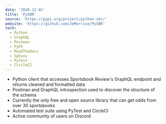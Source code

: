```yaml
---
date: '2020-12-01'
title: 'PySBR'
source: 'https://pypi.org/project/python-sbr/'
website: 'https://github.com/JeMorriso/PySBR'
tech:
  - Python
  - GraphQL
  - Postman
  - PyPI
  - ReadTheDocs
  - Sphinx
  - PyTest
  - CircleCI
---
```


- Python client that accesses Sportsbook Review's GraphQL endpoint and returns cleaned and formatted data
- Postman and GraphQL introspection used to discover the structure of the schema
- Currently the only free and open source library that can get odds from over 30 sportsbooks
- Automated test suite using PyTest and CircleCI
- Active community of users on Discord
